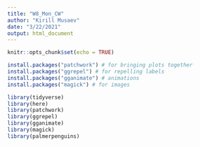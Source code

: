 ```yaml
---
title: "W8_Mon_CW"
author: "Kirill Musaev"
date: "3/22/2021"
output: html_document
---
```


```r
knitr::opts_chunk$set(echo = TRUE)
```

```r
install.packages("patchwork") # for bringing plots together
install.packages("ggrepel") # for repelling labels
install.packages("gganimate") # animations
install.packages("magick") # for images
```

```r
library(tidyverse)
library(here)
library(patchwork)
library(ggrepel)
library(gganimate)
library(magick)
library(palmerpenguins)
```

